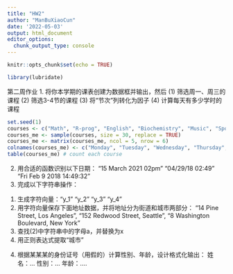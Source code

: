 ```yaml
---
title: "HW2"
author: "ManBuXiaoCun"
date: '2022-05-03'
output: html_document
editor_options: 
  chunk_output_type: console
---
```


```r
knitr::opts_chunk$set(echo = TRUE)
```

```r
library(lubridate)
```

第二周作业
1. 将你本学期的课表创建为数据框并输出，然后
    (1) 筛选周一、周三的课程
(2) 筛选3-4节的课程
(3) 将“节次”列转化为因子
(4) 计算每天有多少学时的课程

```r
set.seed(1)
courses <- c("Math", "R-prog", "English", "Biochemistry", "Music", "Sport", "Art", "Presentation skill", NA)
courses_me <- sample(courses, size = 30, replace = TRUE)
courses_me <- matrix(courses_me, ncol = 5, nrow = 6)
colnames(courses_me) <- c("Monday", "Tuesday", "Wednesday", "Thursday", "Friday")
table(courses_me) # count each course
```


2. 用合适的函数识别以下日期：
"15 March 2021 02pm"
"04/29/18 02:49"
"Fri Feb  9 2018 14:49:32"
3. 完成以下字符串操作：
(1)	生成字符向量："y_1" "y_2" "y_3" "y_4"
(2)	用字符向量保存下面地址数据，并将地址分为街道和城市两部分：
"14 Pine Street, Los Angeles", "152 Redwood Street, Seattle", "8 Washington Boulevard, New York"
(3)	查找(2)中字符串中的字母a，并替换为x
(4)	用正则表达式提取“城市”
4. 根据某某某的身份证号（用假的）计算性别、年龄，设计格式化输出：
            姓名：…
性别：…
年龄：….
